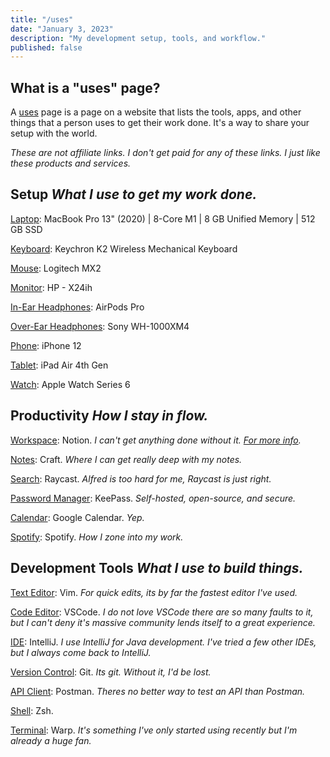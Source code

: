 ```yaml
---
title: "/uses"
date: "January 3, 2023"
description: "My development setup, tools, and workflow."
published: false
---
```


## What is a "uses" page?

A [uses](https://uses.tech/) page is a page on a website that lists the tools, apps, and other things that a person uses to get their work done. It's a way to share your setup with the world.

_These are not affiliate links. I don't get paid for any of these links. I just like these products and services._

## Setup _What I use to get my work done._

[Laptop](https://www.apple.com/): MacBook Pro 13" (2020) | 8-Core M1 | 8 GB Unified Memory | 512 GB SSD

[Keyboard](https://www.keychron.com/products/keychron-k2-wireless-mechanical-keyboard): Keychron K2 Wireless Mechanical Keyboard

[Mouse](https://www.logitech.com/en-us/products/mice/mx-master-2s.910-005137.html): Logitech MX2

[Monitor](https://www.bestbuy.com/site/hp-x24ih-23-8-ips-led-fhd-freesync-premium-monitor-displayport-hdmi-black/6426783.p?skuId=6426783): HP - X24ih

[In-Ear Headphones](https://www.apple.com/airpods-pro/): AirPods Pro

[Over-Ear Headphones](https://www.sony.com/electronics/headband-headphones/wh-1000xm4): Sony WH-1000XM4

[Phone](https://www.apple.com/iphone/): iPhone 12

[Tablet](https://www.apple.com/ipad-air/): iPad Air 4th Gen

[Watch](https://www.apple.com/watch-series-6/): Apple Watch Series 6

## Productivity _How I stay in flow._

[Workspace](https://www.notion.so/): Notion. _I can't get anything done without it. [For more info](http://www.davoduneye.com/posts/notion)._

[Notes](https://www.craft.do/): Craft. _Where I can get really deep with my notes._

[Search](https://raycast.com/): Raycast. _Alfred is too hard for me, Raycast is just right._

[Password Manager](https://keepass.info/): KeePass. _Self-hosted, open-source, and secure._

[Calendar](https://www.google.com/calendar/): Google Calendar. _Yep._

[Spotify](https://www.spotify.com/): Spotify. _How I zone into my work._

## Development Tools _What I use to build things._

[Text Editor](https://www.vim.org/): Vim. _For quick edits, its by far the fastest editor I've used._

[Code Editor](https://code.visualstudio.com/): VSCode. _I do not love VSCode there are so many faults to it, but I can't deny it's massive community lends itself to a great experience._

[IDE](https://www.jetbrains.com/idea/): IntelliJ. _I use IntelliJ for Java development. I've tried a few other IDEs, but I always come back to IntelliJ._

[Version Control](https://git-scm.com/): Git. _Its git. Without it, I'd be lost._

[API Client](https://www.postman.com/): Postman. _Theres no better way to test an API than Postman._

[Shell](https://www.zsh.org/): Zsh. 

[Terminal](https://warp.dev/): Warp. _It's something I've only started using recently but I'm already a huge fan._


